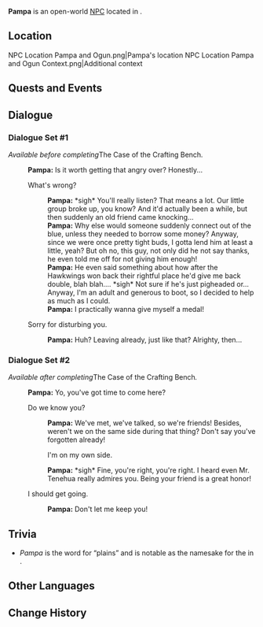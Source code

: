 {{Meta
<!-- Remove this template after adding the missing info -->
|missing_NPC_profile  = yes
}}
{{Character Infobox
|type             = Open-World NPC
|image            = NPC Pampa.png
|realname         = <!-- Optional, if different from in-game name -->
|deceased         = <!-- Past (for deceased prior to events of the game) or free response -->
|region           = Natlan
|location         = Natlan
|affiliation      = Scions of the Canopy
|affiliation2     = Hawkwings
|title            = 

|ancestry         = <!-- Clan/family -->
|father           = 
|mother           = 
|spouse           = 
|sibling          = 
|child            = 
|relative         = 

|voiceEN          = 
|voiceCN          = 
|voiceJP          = 
|voiceKR          = 
|dialoguereward   = 
}}
'''Pampa''' is an open-world [[NPC]] located in {{Location|Basin of Unnumbered Flames}}.

==Location==
<gallery>
NPC Location Pampa and Ogun.png|Pampa's location
NPC Location Pampa and Ogun Context.png|Additional context
</gallery>
<!--
==Profile==
Detailed story/lore information goes here.
''(To be added.)''

===Appearance===
Keep appearance section short and concise. Limit to 2 paragraphs with 3-4 sentences each.
''(To be added.)''
-->
==Quests and Events==
{{Quests and Events}}

==Dialogue==
===Dialogue Set #1===
''Available before completing ''The Case of the Crafting Bench''.''
{{Dialogue Start}}
:'''Pampa:''' Is it worth getting that angry over? Honestly...
:{{DIcon}} What's wrong?
::'''Pampa:''' *sigh* You'll really listen? That means a lot. Our little group broke up, you know? And it'd actually been a while, but then suddenly an old friend came knocking...
::'''Pampa:''' Why else would someone suddenly connect out of the blue, unless they needed to borrow some money? Anyway, since we were once pretty tight buds, I gotta lend him at least a little, yeah? But oh no, this guy, not only did he not say thanks, he even told me off for not giving him enough!
::'''Pampa:''' He even said something about how after the Hawkwings won back their rightful place he'd give me back double, blah blah.... *sigh* Not sure if he's just pigheaded or... Anyway, I'm an adult and generous to boot, so I decided to help as much as I could.
::'''Pampa:''' I practically wanna give myself a medal!
:{{DIcon}} Sorry for disturbing you.
::'''Pampa:''' Huh? Leaving already, just like that? Alrighty, then...
{{Dialogue End}}

===Dialogue Set #2===
''Available after completing ''The Case of the Crafting Bench''.''
{{Dialogue Start}}
:'''Pampa:''' Yo, you've got time to come here?
:{{DIcon}} Do we know you?
::'''Pampa:''' We've met, we've talked, so we're friends! Besides, weren't we on the same side during that thing? Don't say you've forgotten already!
::{{DIcon}} I'm on my own side.
::'''Pampa:''' *sigh* Fine, you're right, you're right. I heard even Mr. Tenehua really admires you. Being your friend is a great honor!
:{{DIcon}} I should get going.
::'''Pampa:''' Don't let me keep you!
{{Dialogue End}}
<!--
==Event Dialogue==
===Event Name===
{{Dialogue Start}}
:'''Pampa:'''
{{Dialogue End}}
-->

==Trivia==
* ''Pampa'' is the {{w|Quechua languages|Quechua}} word for “plains” and is notable as the namesake for the {{w|Pampas|Pampas Plains}} in {{w|South America}}.
==Other Languages==
{{Other Languages|default_hidden=1
|en      = Pampa
|zhs     = 潘帕
|zhs_rm  = Pānpà
|zht     = 潘帕
|zht_rm  = Pānpà
|ja      = パンパ
|ja_rm   = Panpa
|ko      = 팜파
|es      = Pampa
|fr      = Pampa
|ru      = Пампа
|th      = Pampa
|vi      = Pampa
|de      = Pampa
|id      = Pampa
|pt      = Pampa
|tr      = Pampa
|it      = Pampa
}}

==Change History==
{{Change History|5.0}}
<!--
==References==
{{Reflist}}
-->